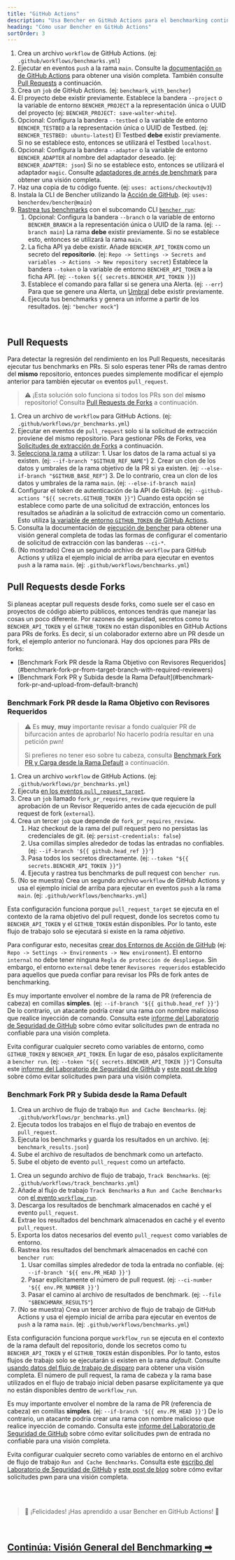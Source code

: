 ```yaml
---
title: "GitHub Actions"
description: "Usa Bencher en GitHub Actions para el benchmarking continuo en pull requests"
heading: "Cómo usar Bencher en GitHub Actions"
sortOrder: 3
---
```



<GitHubActions1 />

1. Crea un archivo `workflow` de GitHub Actions. (ej: `.github/workflows/benchmarks.yml`)
2. Ejecutar en eventos `push` a la rama `main`. Consulte la [documentación `on` de GitHub Actions](https://docs.github.com/es/actions/using-workflows/workflow-syntax-for-github-actions#on) para obtener una visión completa. También consulte [Pull Requests](#pull-requests) a continuación.
3. Crea un `job` de GitHub Actions. (ej: `benchmark_with_bencher`)
4. El proyecto debe existir previamente. Establece la bandera `--project` o la variable de entorno `BENCHER_PROJECT` a la representación única o UUID del proyecto (ej: `BENCHER_PROJECT: save-walter-white`).
6. Opcional: Configura la bandera `--testbed` o la variable de entorno `BENCHER_TESTBED` a la representación única o UUID de Testbed. (ej: `BENCHER_TESTBED: ubuntu-latest`) El Testbed **debe** existir previamente. Si no se establece esto, entonces se utilizará el Testbed `localhost`.
7. Opcional: Configura la bandera `--adapter` o la variable de entorno `BENCHER_ADAPTER` al nombre del adaptador deseado. (ej: `BENCHER_ADAPTER: json`) Si no se establece esto, entonces se utilizará el adaptador `magic`. Consulte [adaptadores de arnés de benchmark](/docs/es/explanation/adapters/) para obtener una visión completa.
8. Haz una copia de tu código fuente. (ej: `uses: actions/checkout@v3`)
9. Instala la CLI de Bencher utilizando la [Acción de GitHub](https://github.com/marketplace/actions/bencher-cli). (ej: `uses: bencherdev/bencher@main`)
10. [Rastrea tus benchmarks](/docs/es/how-to/track-benchmarks/) con el subcomando CLI <code><a href="/docs/es/explanation/bencher-run">bencher run</a></code>:
    1.  Opcional: Configura la bandera `--branch` o la variable de entorno `BENCHER_BRANCH` a la representación única o UUID de la rama. (ej: `--branch main`) La rama **debe** existir previamente. Si no se establece esto, entonces se utilizará la rama `main`.
    2. La ficha API ya debe existir. Añade `BENCHER_API_TOKEN` como un secreto del **repositorio**. (ej: `Repo -> Settings -> Secrets and variables -> Actions -> New repository secret`) Establece la bandera `--token` o la variable de entorno `BENCHER_API_TOKEN` a la ficha API. (ej: `--token ${{ secrets.BENCHER_API_TOKEN }}`)
    3.  Establece el comando para fallar si se genera una Alerta. (ej: `--err`) Para que se genere una Alerta, un [Umbral](/docs/es/explanation/thresholds/) debe existir previamente.
    4.  Ejecuta tus benchmarks y genera un informe a partir de los resultados. (ej: `"bencher mock"`)

<br/>

## Pull Requests

Para detectar la regresión del rendimiento en los Pull Requests, necesitarás ejecutar tus benchmarks en PRs.
Si solo esperas tener PRs de ramas dentro del **mismo** repositorio, entonces puedes simplemente modificar el ejemplo anterior para también ejecutar `on` eventos `pull_request`.

> ⚠️ ¡Esta solución solo funciona si todos los PRs son del **mismo** repositorio!
> Consulta [Pull Requests de Forks](#pull-requests-from-forks) a continuación.

<GitHubActions2 />

1. Crea un archivo de `workflow` para GitHub Actions. (ej: `.github/workflows/pr_benchmarks.yml`)
2. Ejecutar en eventos de `pull_request` solo si la solicitud de extracción proviene del mismo repositorio. Para gestionar PRs de Forks, vea [Solicitudes de extracción de Forks](#solicitudes-de-extracción-de-forks) a continuación.
3. [Selecciona la rama](http://localhost:3000/docs/es/explanation/branch-selection/) a utilizar:
        1. Usar los datos de la rama actual si ya existen. (ej: `--if-branch "$GITHUB_REF_NAME"`)
        2. Crear un clon de los datos y umbrales de la rama objetivo de la PR si ya existen. (ej: `--else-if-branch "$GITHUB_BASE_REF"`)
        3. De lo contrario, crea un clon de los datos y umbrales de la rama `main`. (ej: `--else-if-branch main`)
4. Configurar el token de autenticación de la API de GitHub. (ej: `--github-actions "${{ secrets.GITHUB_TOKEN }}"`) Cuando esta opción se establece como parte de una solicitud de extracción, entonces los resultados se añadirán a la solicitud de extracción como un comentario. Esto utiliza [la variable de entorno `GITHUB_TOKEN` de GitHub Actions](https://docs.github.com/es/actions/security-guides/automatic-token-authentication).
5. Consulta la documentación de [ejecución de bencher](/docs/es/explanation/bencher-run/) para obtener una visión general completa de todas las formas de configurar el comentario de solicitud de extracción con las banderas `--ci-*`.
6. (No mostrado) Crea un segundo archivo de `workflow` para GitHub Actions y utiliza el ejemplo inicial de arriba para ejecutar en eventos `push` a la rama `main`. (ej: `.github/workflows/benchmarks.yml`)

## Pull Requests desde Forks

Si planeas aceptar pull requests desde forks, como suele ser el caso en proyectos de código abierto públicos,
entonces tendrás que manejar las cosas un poco diferente.
Por razones de seguridad, secretos como tu `BENCHER_API_TOKEN` y el `GITHUB_TOKEN` no están disponibles en GitHub Actions para PRs de forks.
Es decir, si un colaborador externo abre un PR desde un fork, el ejemplo anterior no funcionará.
Hay dos opciones para PRs de forks:

<ul>
  <li>[Benchmark Fork PR desde la Rama Objetivo con Revisores Requeridos](#benchmark-fork-pr-from-target-branch-with-required-reviewers)</li>
  <li>[Benchmark Fork PR y Subida desde la Rama Default](#benchmark-fork-pr-and-upload-from-default-branch)</li>
</ul>

### Benchmark Fork PR desde la Rama Objetivo con Revisores Requeridos

> ⚠️ Es **muy**, **muy** importante revisar a fondo cualquier PR de bifurcación antes de aprobarlo!
> No hacerlo podría resultar en una petición pwn!
>
> Si prefieres no tener eso sobre tu cabeza, consulta [Benchmark Fork PR y Carga desde la Rama Default](#benchmark-fork-pr-y-carga-desde-la-rama-default) a continuación.

<GitHubActions3 />

1. Crea un archivo `workflow` de GitHub Actions. (ej: `.github/workflows/pr_benchmarks.yml`)
1. Ejecuta [en los eventos `pull_request_target`](https://docs.github.com/es/actions/using-workflows/events-that-trigger-workflows#pull_request_target).
1. Crea un `job` llamado `fork_pr_requires_review` que requiere la aprobación de un Revisor Requerido antes de cada ejecución de pull request de fork (`external`).
1. Crea un tercer `job` que depende de `fork_pr_requires_review`.
   1. Haz checkout de la rama del pull request pero no persistas las credenciales de git. (ej: `persist-credentials: false`)
   2. Usa comillas simples alrededor de todas las entradas no confiables. (ej: `--if-branch '${{ github.head_ref }}'`)
   3. Pasa todos los secretos directamente. (ej: `--token "${{ secrets.BENCHER_API_TOKEN }}"`)
   4. Ejecuta y rastrea tus benchmarks de pull request con `bencher run`.
1. (No se muestra) Crea un segundo archivo `workflow` de GitHub Actions y usa el ejemplo inicial de arriba para ejecutar en eventos `push` a la rama `main`. (ej: `.github/workflows/benchmarks.yml`)

Esta configuración funciona porque `pull_request_target` se ejecuta en el contexto de la rama objetivo del pull request,
donde los secretos como tu `BENCHER_API_TOKEN` y el `GITHUB_TOKEN` están disponibles.
Por lo tanto, este flujo de trabajo solo se ejecutará si existe en la rama _objetivo_.

Para configurar esto, necesitas [crear dos Entornos de Acción de GitHub](https://docs.github.com/es/actions/deployment/targeting-different-environments/using-environments-for-deployment#using-an-environment)
(ej: `Repo -> Settings -> Environments -> New environment`).
El entorno `internal` no debe tener ninguna `Regla de protección de despliegue`.
Sin embargo, el entorno `external` debe tener `Revisores requeridos` establecido para aquellos que pueda confiar para revisar los PRs de fork antes de benchmarking.

Es muy importante envolver el nombre de la rama de PR (referencia de cabeza) en comillas **simples**. (ej: `--if-branch '${{ github.head_ref }}'`) De lo contrario, un atacante podría crear una rama con nombre malicioso que realice inyección de comando. Consulta este [informe del Laboratorio de Seguridad de GitHub](https://securitylab.github.com/research/github-actions-untrusted-input/) sobre cómo evitar solicitudes pwn de entrada no confiable para una visión completa.

Evita configurar cualquier secreto como variables de entorno, como `GITHUB_TOKEN` y `BENCHER_API_TOKEN`.
En lugar de eso, pásalos explícitamente a `bencher run`. (ej: `--token "${{ secrets.BENCHER_API_TOKEN }}"`)
Consulta este [informe del Laboratorio de Seguridad de GitHub](https://securitylab.github.com/research/github-actions-preventing-pwn-requests/)
y [este post de blog](https://nathandavison.com/blog/github-actions-and-the-threat-of-malicious-pull-requests)
sobre cómo evitar solicitudes pwn para una visión completa.

### Benchmark Fork PR y Subida desde la Rama Default

<GitHubActions4 />

1. Crea un archivo de flujo de trabajo `Run and Cache Benchmarks`. (ej: `.github/workflows/pr_benchmarks.yml`)
2. Ejecuta todos los trabajos en el flujo de trabajo en eventos de `pull_request`.
3. Ejecuta los benchmarks y guarda los resultados en un archivo. (ej: `benchmark_results.json`)
4. Sube el archivo de resultados de benchmark como un artefacto.
5. Sube el objeto de evento `pull_request` como un artefacto.

<GitHubActions5 />

1. Crea un segundo archivo de flujo de trabajo, `Track Benchmarks`. (ej: `.github/workflows/track_benchmarks.yml`)
2. Añade al flujo de trabajo `Track Benchmarks` a `Run and Cache Benchmarks` con [el evento `workflow_run`](https://docs.github.com/es/actions/using-workflows/events-that-trigger-workflows#workflow_run).
3. Descarga los resultados de benchmark almacenados en caché y el evento `pull_request`.
4. Extrae los resultados del benchmark almacenados en caché y el evento `pull_request`.
5. Exporta los datos necesarios del evento `pull_request` como variables de entorno.
6. Rastrea los resultados del benchmark almacenados en caché con `bencher run`:
   1. Usar comillas simples alrededor de toda la entrada no confiable. (ej: `--if-branch '${{ env.PR_HEAD }}'`)
   2. Pasar explícitamente el número de pull request. (ej: `--ci-number '${{ env.PR_NUMBER }}'`)
   3. Pasar el camino al archivo de resultados de benchmark. (ej: `--file "$BENCHMARK_RESULTS"`)
1. (No se muestra) Crea un tercer archivo de flujo de trabajo de GitHub Actions y usa el ejemplo inicial de arriba para ejecutar en eventos de `push` a la rama `main`. (ej: `.github/workflows/benchmarks.yml`)

Esta configuración funciona porque `workflow_run` se ejecuta en el contexto de la rama default del repositorio,
donde los secretos como tu `BENCHER_API_TOKEN` y el `GITHUB_TOKEN` están disponibles.
Por lo tanto, estos flujos de trabajo solo se ejecutarán si existen en la rama _default_.
Consulte [usando datos del flujo de trabajo de disparo](https://docs.github.com/es/actions/using-workflows/events-that-trigger-workflows#using-data-from-the-triggering-workflow) para obtener una visión completa.
El número de pull request, la rama de cabeza y la rama base utilizados en el flujo de trabajo inicial deben pasarse explícitamente ya que no están disponibles dentro de `workflow_run`.

Es muy importante envolver el nombre de la rama de PR (referencia de cabeza) en comillas **simples**. (ej: `--if-branch '${{ env.PR_HEAD }}'`) De lo contrario, un atacante podría crear una rama con nombre malicioso que realice inyección de comando. Consulta este [informe del Laboratorio de Seguridad de GitHub](https://securitylab.github.com/research/github-actions-untrusted-input/) sobre cómo evitar solicitudes pwn de entrada no confiable para una visión completa.

Evita configurar cualquier secreto como variables de entorno en el archivo de flujo de trabajo `Run and Cache Benchmarks`.
Consulta este [escribo del Laboratorio de Seguridad de GitHub](https://securitylab.github.com/research/github-actions-preventing-pwn-requests/)
y [este post de blog](https://nathandavison.com/blog/github-actions-and-the-threat-of-malicious-pull-requests)
sobre cómo evitar solicitudes pwn para una visión completa.

<br/>
<br/>

> 🐰 ¡Felicidades! ¡Has aprendido a usar Bencher en GitHub Actions! 🎉

<br/>

<h2><a href="/docs/es/explanation/benchmarking">Continúa: Visión General del Benchmarking ➡</a></h2>
